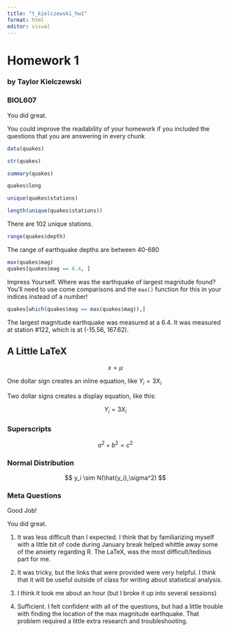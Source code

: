 ```yaml
---
title: "t_kielczewski_hw1"
format: html
editor: visual
---
```


# Homework 1

### by Taylor Kielczewski

### BIOL607

::: callout-important
You did great.

You could improve the readability of your homework if you included the questions that you are answering in every chunk
:::

```r
data(quakes)

str(quakes)

```

```r
summary(quakes)
```

```r
quakes$long
```

```r
unique(quakes$stations)
```

```r
length(unique(quakes$stations))
```

There are 102 unique stations.

```r
range(quakes$depth)
```

The range of earthquake depths are between 40-680

```r
max(quakes$mag)
quakes[quakes$mag == 6.4, ]
```

::: callout-important
Impress Yourself. Where was the earthquake of largest magnitude found? You’ll need to use come comparisons and the `max()` function for this in your indices instead of a number!

```r
quakes[which(quakes$mag == max(quakes$mag)),]
```
:::

The largest magnitude earthquake was measured at a 6.4. It was measured at station #122, which is at (-15.56, 167.62).

## A Little LaTeX

$$
x = \mu 
$$

One dollar sign creates an inline equation, like $Y_i = 3X_i$

Two dollar signs creates a display equation, like this:

$$
Y_i = 3X_i 
$$

### Superscripts

$$
a^2 + b^2 = c^2 
$$

### Normal Distribution

$$ 
y_i \sim N(\hat{y_i},\sigma^2)
$$

### Meta Questions

::: callout-important
Good Job!

You did great.
:::

1.  It was less difficult than I expected. I think that by familiarizing myself with a little bit of code during January break helped whittle away some of the anxiety regarding R. The LaTeX, was the most difficult/tedious part for me.

2.  It was tricky, but the links that were provided were very helpful. I think that it will be useful outside of class for writing about statistical analysis.

3.  I think it took me about an hour (but I broke it up into several sessions)

4.  Sufficient. I felt confident with all of the questions, but had a little trouble with finding the location of the max magnitude earthquake. That problem required a little extra research and troubleshooting.
